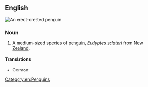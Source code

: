==English==
[[File:Eudyptes sclateri Buller.jpg|thumb|An '''erect-crested penguin''']]
{{wikipedia}}
{{wikispecies|Eudyptes sclateri}}

===Noun===
{{en-noun|head=[[erect]]-[[crested]] [[penguin]]}}

# A medium-sized [[species]] of [[penguin]], ''[[Eudyptes sclateri]]'' from [[New Zealand]].

====Translations====
{{trans-top|''Eudyptes sclateri''}}
* German: {{t+|de|Kronenpinguin|m}}
{{trans-mid}}
{{trans-bottom}}

[[Category:en:Penguins]]